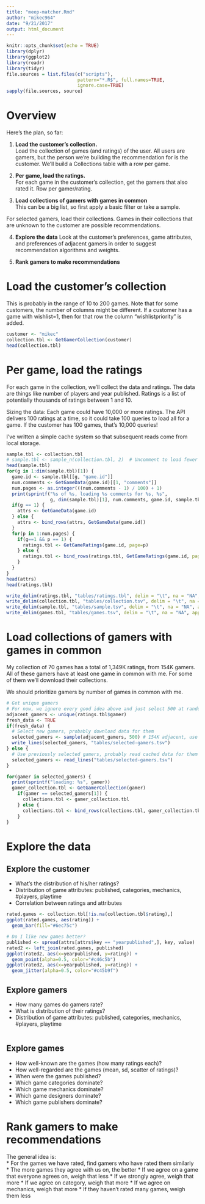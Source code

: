```yaml
---
title: "meep-matcher.Rmd"
author: "mikec964"
date: "9/21/2017"
output: html_document
---
```


```r
knitr::opts_chunk$set(echo = TRUE)
library(dplyr)
library(ggplot2)
library(readr)
library(tidyr)
file.sources = list.files(c("scripts"),
                          pattern="*.R$", full.names=TRUE,
                          ignore.case=TRUE)
sapply(file.sources, source)
```

# Overview
Here's the plan, so far:

1. **Load the customer's collection.**  
Load the collection of games (and ratings) of the user. All users are gamers,
but the person we're building the recommendation for is the customer.
We'll build a Collections table with a row per game.

2. **Per game, load the ratings.**  
For each game in the customer's collection, get the gamers that also rated
it. Row per gamer/rating.

3. **Load collections of gamers with games in common**  
This can be a big list, so first apply a basic filter or take a sample.

For selected gamers, load their collections. Games
in their collections that are unknown to the customer are possible
recommendations.

4. **Explore the data**
Look at the customer's preferences, game attributes, and preferences of
adjacent gamers in order to suggest recommendation algorithms and weights.

5. **Rank gamers to make recommendations**


# Load the customer's collection
This is probably in the range of 10 to 200 games. 
Note that for some customers, the number of columns might be different.
If a customer has a game with wishlist=1, then for that row the column
"wishlistpriority" is added.

```r
customer <- "mikec"
collection.tbl <- GetGamerCollection(customer)
head(collection.tbl)
```


# Per game, load the ratings
For each game in the collection, we'll collect the data and ratings. The data
are things like number of players and year published. Ratings is a list of
potentially thousands of ratings between 1 and 10.

Sizing the data: Each game could have 10,000 or more ratings. The API delivers
100 ratings at a time, so it could take 100 queries to load all for a game. 
If the customer has 100 games, that's 10,000 queries!

I've written a simple cache system so that subsequent reads come from local
storage.

```r
sample.tbl <- collection.tbl
# sample.tbl <- sample_n(collection.tbl, 2)  # Uncomment to load fewer games
head(sample.tbl)
for(g in 1:dim(sample.tbl)[1]) {
  game.id <- sample.tbl[[g, "game.id"]]
  num.comments <- GetGameData(game.id)[[1, "comments"]]
  num.pages <- as.integer(((num.comments - 1) / 100) + 1)
  print(sprintf("%s of %s, loading %s comments for %s, %s",
                g, dim(sample.tbl)[1], num.comments, game.id, sample.tbl[[g, "game"]]))
  if(g == 1) {
    attrs <- GetGameData(game.id)
  } else {
    attrs <- bind_rows(attrs, GetGameData(game.id))
  }
  for(p in 1:num.pages) {
    if(g==1 && p == 1) {
      ratings.tbl <- GetGameRatings(game.id, page=p)
    } else {
      ratings.tbl <- bind_rows(ratings.tbl, GetGameRatings(game.id, page=p))
    }
  }
}
head(attrs)
head(ratings.tbl)

write_delim(ratings.tbl, "tables/ratings.tbl", delim = "\t", na = "NA", append = FALSE, col_names = TRUE)
write_delim(collection.tbl, "tables/collection.tsv", delim = "\t", na = "NA", append = FALSE, col_names = TRUE)
write_delim(sample.tbl, "tables/sample.tsv", delim = "\t", na = "NA", append = FALSE, col_names = TRUE)
write_delim(games.tbl, "tables/games.tsv", delim = "\t", na = "NA", append = FALSE, col_names = TRUE)

```


# Load collections of gamers with games in common
My collection of 70 games has a total of 1,349K ratings, from 154K gamers.
All of these gamers have at least one game in common with me. For some of
them we'll download their collections.

We should prioritize gamers by number of games in common with me.

```r
# Get unique gamers
# For now, we ignore every good idea above and just select 500 at random
adjacent_gamers <- unique(ratings.tbl$gamer)
fresh_data <- TRUE
if(fresh_data) {
  # Select new gamers, probably download data for them
  selected_gamers <- sample(adjacent_gamers, 500) # 154K adjacent, use only 500
  write_lines(selected_gamers, "tables/selected-gamers.tsv")
} else {
  # Use previously selected gamers, probably read cached data for them
  selected_gamers <- read_lines("tables/selected-gamers.tsv")
}

for(gamer in selected_gamers) {
  print(sprintf("loading: %s", gamer))
  gamer_collection.tbl <- GetGamerCollection(gamer)
    if(gamer == selected_gamers[1]) {
      collections.tbl <- gamer_collection.tbl
    } else {
      collections.tbl <- bind_rows(collections.tbl, gamer_collection.tbl)
    }
}
```

# Explore the data
## Explore the customer
* What's the distribution of his/her ratings?
* Distribution of game attributes: published, categories, mechanics, #players, playtime
* Correlation between ratings and attributes

```r
rated.games <- collection.tbl[!is.na(collection.tbl$rating),]
ggplot(rated.games, aes(rating)) +
  geom_bar(fill="#6ec75c")

# Do I like new games better?
published <- spread(attrs[attrs$key == "yearpublished",], key, value)
rated2 <- left_join(rated.games, published)
ggplot(rated2, aes(x=yearpublished, y=rating)) +
  geom_point(alpha=0.5, color="#c46c5b")
ggplot(rated2, aes(x=yearpublished, y=rating)) +
  geom_jitter(alpha=0.5, color="#c45b9f")
```

## Explore gamers
* How many games do gamers rate?
* What is distribution of their ratings?
* Distribution of game attributes: published, categories, mechanics, #players, playtime

```r

```

## Explore games
* How well-known are the games (how many ratings each)?
* How well-regarded are the games (mean, sd, scatter of ratings)?
* When were the games published?
* Which game categories dominate?
* Which game mechanics dominate?
* Which game designers dominate?
* Which game publishers dominate?


# Rank gamers to make recommendations
The general idea is:  
  * For the games we have rated, find gamers who have rated them similarly  
  * The more games they agree with us on, the better
  * If we agree on a game that everyone agrees on, weigh that less
  * If we strongly agree, weigh that more
  * If we agree on category, weigh that more
  * If we agree on mechanics, weigh that more
  * If they haven't rated many games, weigh them less

```r

```


